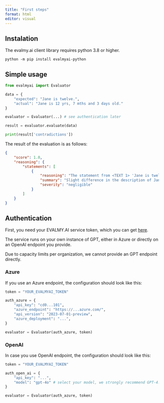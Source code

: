 ```yaml
---
title: "First steps"
format: html
editor: visual
---
```


## Instalation

The evalmy.ai client library requires python 3.8 or higher.

```shell
python -m pip install evalmyai-python
```

## Simple usage

```python
from evalmyai import Evaluator

data = {
    "expected": "Jane is twelve.",
    "actual": "Jane is 12 yrs, 7 mths and 3 days old."
}

evaluator = Evaluator(...) # see authentication later

result = evaluator.evaluate(data)

print(result['contradictions'])
```

The result of the evaluation is as follows:

```json
{
    "score": 1.0,
    "reasoning": {
        "statements": [
            {
                "reasoning": "The statement from <TEXT 1> 'Jane is twelve' provides a general age for Jane, while <TEXT 2> 'Jane is 12 yrs, 7 mths and 3 days old' provides a more precise age. There is no contradiction between the two statements, as the second text simply provides more detail on Jane's age, but does not conflict with the first text's assertion that she is twelve years old. The criterion for severity in this context could be based on the impact of the age description on understanding Jane's age. Since both statements agree on Jane being twelve, the severity of the difference in description is negligible.",
                "summary": "Slight difference in the description of Jane's age.",
                "severity": "negligible"
            }
        ]
    }
}
```

## Authentication

First, you need your EVALMY.AI service token, which you can get [here](https://evalmy.ai).

The service runs on your own instance of GPT, either in Azure or directly on an OpenAI endpoint you provide.

Due to capacity limits per organization, we cannot provide an GPT endpoint directly.

### Azure

If you use an Azure endpoint, the configuration should look like this:

```python
token = "YOUR_EVALMYAI_TOKEN"

auth_azure = {
    "api_key": "cd0...101",
    "azure_endpoint": "https://...azure.com/",
    "api_version": "2023-07-01-preview",
    "azure_deployment": "...",
}

evaluator = Evaluator(auth_azure, token)
```

### OpenAI

In case you use OpenAI endpoint, the configuration should look like this:

```python
token = "YOUR_EVALMYAI_TOKEN"

auth_open_ai = {
    "api_key": "...",
    "model": "gpt-4o" # select your model, we strongly recommend GPT-4.
}

evaluator = Evaluator(auth_azure, token)
```
